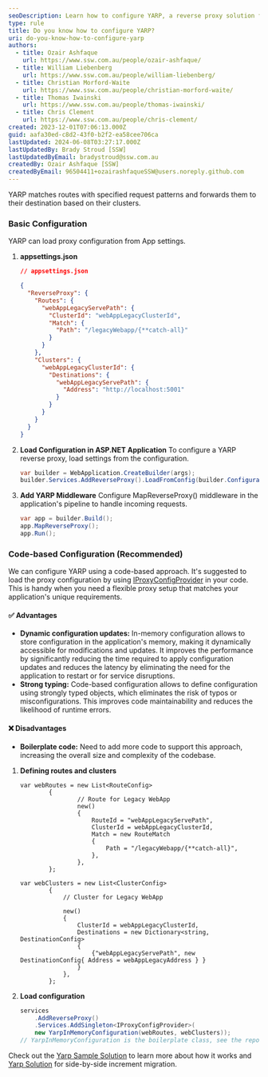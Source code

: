 ```yaml
---
seoDescription: Learn how to configure YARP, a reverse proxy solution for ASP.NET Core applications, and discover its benefits in enhancing performance, security, and scalability.
type: rule
title: Do you know how to configure YARP?
uri: do-you-know-how-to-configure-yarp
authors:
  - title: Ozair Ashfaque
    url: https://www.ssw.com.au/people/ozair-ashfaque/
  - title: William Liebenberg
    url: https://www.ssw.com.au/people/william-liebenberg/
  - title: Christian Morford-Waite
    url: https://www.ssw.com.au/people/christian-morford-waite/
  - title: Thomas Iwainski
    url: https://www.ssw.com.au/people/thomas-iwainski/
  - title: Chris Clement
    url: https://www.ssw.com.au/people/chris-clement/
created: 2023-12-01T07:06:13.000Z
guid: aafa30ed-c8d2-43f0-b2f2-ea58cee706ca
lastUpdated: 2024-06-08T03:27:17.000Z
lastUpdatedBy: Brady Stroud [SSW]
lastUpdatedByEmail: bradystroud@ssw.com.au
createdBy: Ozair Ashfaque [SSW]
createdByEmail: 96504411+ozairashfaqueSSW@users.noreply.github.com
---
```


YARP matches routes with specified request patterns and forwards them to their destination based on their clusters.

### Basic Configuration

YARP can load proxy configuration from App settings.

1. **appsettings.json**

   ```json
   // appsettings.json

   {
     "ReverseProxy": {
       "Routes": {
         "webAppLegacyServePath": {
           "ClusterId": "webAppLegacyClusterId",
           "Match": {
             "Path": "/legacyWebapp/{**catch-all}"
           }
         }
       },
       "Clusters": {
         "webAppLegacyClusterId": {
           "Destinations": {
             "webAppLegacyServePath": {
               "Address": "http://localhost:5001"
             }
           }
         }
       }
     }
   }
   ```

2. **Load Configuration in ASP.NET Application**
   To configure a YARP reverse proxy, load settings from the configuration.

   ```cs
   var builder = WebApplication.CreateBuilder(args);
   builder.Services.AddReverseProxy().LoadFromConfig(builder.Configuration.GetSection("ReverseProxy"));
   ```

3. **Add YARP Middleware**
   Configure MapReverseProxy() middleware in the application's pipeline to handle incoming requests.

   ```cs
   var app = builder.Build();
   app.MapReverseProxy();
   app.Run();
   ```

### Code-based Configuration (Recommended)

We can configure YARP using a code-based approach. It's suggested to load the proxy configuration by using [IProxyConfigProvider](https://microsoft.github.io/reverse-proxy/articles/config-providers.html#in-memory-config) in your code. This is handy when you need a flexible proxy setup that matches your application's unique requirements.

#### ✅ Advantages

- **Dynamic configuration updates:** In-memory configuration allows to store configuration in the application's memory, making it dynamically accessible for modifications and updates.
  It improves the performance by significantly reducing the time required to apply configuration updates and reduces the latency by eliminating the need for the application to restart or for service disruptions.
- **Strong typing:** Code-based configuration allows to define configuration using strongly typed objects, which eliminates the risk of typos or misconfigurations. This improves code maintainability and reduces the likelihood of runtime errors.

#### ❌ Disadvantages

- **Boilerplate code:** Need to add more code to support this approach, increasing the overall size and complexity of the codebase.

1. **Defining routes and clusters**

   ```CSharp
   var webRoutes = new List<RouteConfig>
           {
                   // Route for Legacy WebApp
                   new()
                   {
                       RouteId = "webAppLegacyServePath",
                       ClusterId = webAppLegacyClusterId,
                       Match = new RouteMatch
                       {
                           Path = "/legacyWebapp/{**catch-all}",
                       },
                   },
           };

   var webClusters = new List<ClusterConfig>
           {
               // Cluster for Legacy WebApp

               new()
               {
                   ClusterId = webAppLegacyClusterId,
                   Destinations = new Dictionary<string, DestinationConfig>
                   {
                       {"webAppLegacyServePath", new DestinationConfig{ Address = webAppLegacyAddress } }
                   }
               },
           };
   ```

2. **Load configuration**

   ```csharp
   services
       .AddReverseProxy()
       .Services.AddSingleton<IProxyConfigProvider>(
       new YarpInMemoryConfiguration(webRoutes, webClusters));
   // YarpInMemoryConfiguration is the boilerplate class, see the repo for more details.
   ```

Check out the [Yarp Sample Solution](https://github.com/ozairashfaqueSSW/YarpSampleSolution) to learn more about how it works and [Yarp Solution](https://github.com/ozairashfaqueSSW/YarpSampleSolution/tree/Side-by-side-incremental-migration-using-yarp) for side-by-side increment migration.
